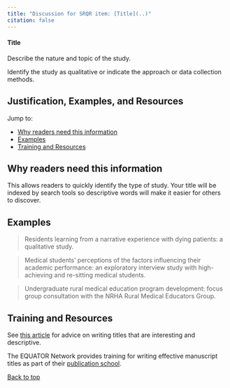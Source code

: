 ```yaml
---
title: "Discussion for SRQR item: [Title](..)"
citation: false
---
```

::: {.grid id="title"}
::: {.g-col-9}
#### Title
:::
::: {.g-col-3}
:::
:::

Describe the nature and topic of the study.

Identify the study as qualitative or indicate the <span class="defined" data-bs-toggle="offcanvas" href="#glossaryItem4" aria-controls="offcanvasExample" role="button">approach</span> or <span class="defined" data-bs-toggle="offcanvas" href="#glossaryItem5" aria-controls="offcanvasExample" role="button">data collection methods</span>.

::: {#title-collapsible .callout-note appearance="minimal" collapse=true}

## Justification, Examples, and Resources

Jump to:

* [Why readers need this information](#sec-title-2)
* [Examples](#sec-title-3)
* [Training and Resources](#sec-title-4)


## Why readers need this information{#sec-title-2}

This allows readers to quickly identify the type of study. [Your title will be indexed by search tools so descriptive words will make it easier for others to discover]{.added}.

## Examples{#sec-title-3}

> Residents learning from a narrative experience with dying patients: a qualitative study.

> Medical students' perceptions of the factors influencing their academic performance: an exploratory interview study with high-achieving and re-sitting medical students.

> Undergraduate rural medical education program development: focus group consultation with the NRHA Rural Medical Educators Group.

<!-- #TODO: examples of titles that could be improved -->

## Training and Resources{#sec-title-4}

See [this article](https://doi.org/10.1007/s40037-016-0267-3) for advice on writing titles that are interesting and descriptive.

The EQUATOR Network provides training for writing effective manuscript titles as part of their [publication school](https://www.equator-network.org/2023/01/24/uk-equator-centre-publication-school-april-2023/).

[Back to top](#title)
:::

<script src="https://giscus.app/client.js"
data-repo="jamesrharwood/srqr"
data-repo-id="R_kgDOIaTtVw"
data-category="Announcements"
data-category-id="DIC_kwDOIaTtV84CSe8S"
data-mapping="specific"
data-term="Title"
data-strict="0"
data-reactions-enabled="1"
data-emit-metadata="0"
data-theme="preferred_color_scheme"
data-theme="light"
data-lang="en"
crossorigin="anonymous"
async>
</script>

